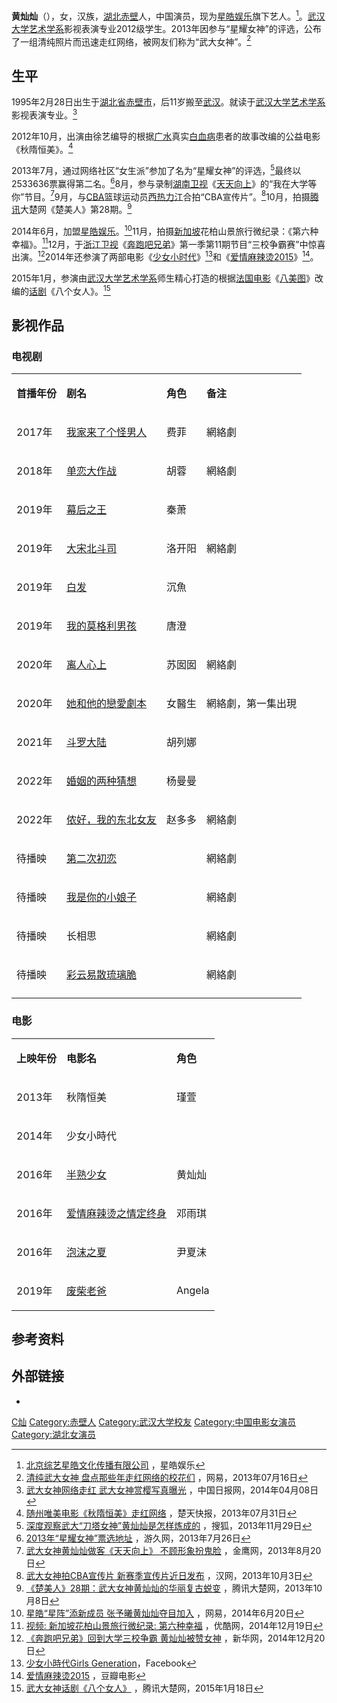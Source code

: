 {{艺人
|姓名     = 黄灿灿
|类型     = 女艺人
|图片     =
|昵称     =火山
|国籍     = {{PRC}}
|民族     = [[汉族|汉族]]
|籍贯     = 
|出生日期 = {{birth date and age|1995|2|28}}
|出生地点 = {{CHN}}[[湖北省|湖北省]][[赤壁市|赤壁市]]
|逝世日期 = 
|逝世地点 = 
|职业     = [[演员|演员]]
|语言     = [[普通话|普通话]]
|教育程度 = [[武汉大学艺术学系|武汉大学艺术学系]]
|宗教信仰 = 
|配偶     = 
|儿女     = 
|父母     = 
|代表作   = 《單戀大作戰》、《半熟少女》、《泡沫之夏》
|活跃年代 = 2013年至今
|经纪公司 = [[星皓娱乐|星皓娱乐]]
|网站     = 
|相关团体 = 
|奖项     = 
}}
'''黄灿灿'''（{{bd|1995年|2月28日|||catIdx=H黄}}），女，汉族，[[湖北省|湖北]][[赤壁市|赤壁]]人，中国演员，现为[[星皓娱乐|星皓娱乐]]旗下艺人。<ref>[http://www.filmkoholdings.com.cn/stars.asp?id=b6d767d2f8ed5d21a44b0e5886680cb9 北京综艺星皓文化传播有限公司] {{Wayback|url=http://www.filmkoholdings.com.cn/stars.asp?id=b6d767d2f8ed5d21a44b0e5886680cb9 |date=20150402154847 }}，星皓娱乐</ref>。[[武汉大学艺术学系|武汉大学艺术学系]]影视表演专业2012级学生。2013年因参与“星耀女神”的评选，公布了一组清纯照片而迅速走红网络，被网友们称为“武大女神”。<ref>[http://fashion.163.com/13/0716/15/93TRNC5J00264MAM.html 清纯武大女神 盘点那些年走红网络的校花们] {{Wayback|url=http://fashion.163.com/13/0716/15/93TRNC5J00264MAM.html |date=20160304224329 }}，网易，2013年07月16日</ref>

== 生平 ==
1995年2月28日出生于[[湖北省|湖北省]][[赤壁市|赤壁市]]，后11岁搬至[[武汉|武汉]]。就读于[[武汉大学艺术学系|武汉大学艺术学系]]影视表演专业。<ref>[http://www.chinadaily.com.cn/hqcj/xfly/2014-04-08/content_11556071.html 武大女神网络走红 武大女神赏樱写真曝光] {{Wayback|url=http://www.chinadaily.com.cn/hqcj/xfly/2014-04-08/content_11556071.html |date=20160304223233 }}，中国日报网，2014年04月08日</ref>

2012年10月，出演由徐艺编导的根据[[广水|广水]]真实[[白血病|白血病]]患者的故事改编的公益电影《秋隋恒美》。<ref>[http://ctdsbxy.cnhubei.com/html/ctdsbxy/20130731/ctdsbxy2109828.html 随州唯美电影《秋隋恒美》走红网络] {{Wayback|url=http://ctdsbxy.cnhubei.com/html/ctdsbxy/20130731/ctdsbxy2109828.html |date=20150402100742 }}，楚天快报，2013年07月31日</ref>

2013年7月，通过网络社区“女生派”参加了名为“星耀女神”的评选，<ref>[http://yule.sohu.com/20131129/n391025632.shtml 深度观察武大“刀塔女神”黄灿灿是怎样炼成的] {{Wayback|url=http://yule.sohu.com/20131129/n391025632.shtml |date=20160305014324 }}，搜狐，2013年11月29日</ref>最终以2533636票赢得第二名。<ref>[http://360.uuu9.com/nvshen.html 2013年“星耀女神”票选地址] {{Wayback|url=http://360.uuu9.com/nvshen.html |date=20160304075626 }}，游久网，2013年7月26日</ref>8月，参与录制[[湖南卫视|湖南卫视]]《[[天天向上|天天向上]]》的“我在大学等你”节目。<ref>[http://www.hunantv.com/c/20130820/102357384.html 武大女神黄灿灿做客《天天向上》 不顾形象扮鬼脸] {{Wayback|url=http://www.hunantv.com/c/20130820/102357384.html |date=20150924032239 }}，金鹰网，2013年8月20日</ref>9月，与[[中国男子篮球职业联赛|CBA]]篮球运动员[[西热力江|西热力江]]合拍“CBA宣传片”。<ref>[http://news.cnhan.com/content/2013-10/03/content_2305397.htm 武大女神拍CBA宣传片 新赛季宣传片近日发布] {{Wayback|url=http://news.cnhan.com/content/2013-10/03/content_2305397.htm |date=20160307010506 }}，汉网，2013年10月3日</ref>10月，拍摄[[腾讯|腾讯]]大楚网《楚美人》第28期。<ref>[http://hb.qq.com/zt/2013/entzt2013/cmr28.htm 《楚美人》28期：武大女神黄灿灿的华丽复古蜕变] {{Wayback|url=http://hb.qq.com/zt/2013/entzt2013/cmr28.htm |date=20151201004516 }}，腾讯大楚网，2013年10月8日</ref>

2014年6月，加盟[[星皓娱乐|星皓娱乐]]。<ref>[http://ent.163.com/14/0620/20/9V788FOE000333J5.html 星皓“星阵”添新成员 张予曦黄灿灿夺目加入] {{Wayback|url=http://ent.163.com/14/0620/20/9V788FOE000333J5.html |date=20150402093514 }}，网易，2014年6月20日</ref>11月，拍摄[[新加坡|新加坡]]花柏山景旅行微纪录：《第六种幸福》。<ref>[http://v.youku.com/v_show/id_XODQ1NDk4NDQ4.html 视频: 新加坡花柏山景旅行微纪录: 第六种幸福] {{Wayback|url=http://v.youku.com/v_show/id_XODQ1NDk4NDQ4.html |date=20150402111633 }}，优酷网，2014年12月19日</ref>12月，于[[浙江卫视|浙江卫视]]《[[奔跑吧兄弟|奔跑吧兄弟]]》第一季第11期节目“三校争霸赛”中惊喜出演。<ref>[http://news.xinhuanet.com/edu/2014-12/20/c_127321290.htm 《奔跑吧兄弟》回到大学三校争霸 黄灿灿被赞女神] {{Wayback|url=http://news.xinhuanet.com/edu/2014-12/20/c_127321290.htm |date=20150402173628 }}，新华网，2014年12月20日</ref>2014年还参演了两部电影《[[少女小时代|少女小时代]]》<ref>[http://www.facebook.com/SNXSD 少女小時代Girls Generation]{{dead link|date=2018年5月 |bot=InternetArchiveBot |fix-attempted=yes }}，Facebook</ref>和《[[爱情麻辣烫2015|爱情麻辣烫2015]]》<ref>[http://movie.douban.com/subject/25907086/ 爱情麻辣烫2015] {{Wayback|url=http://movie.douban.com/subject/25907086/ |date=20190505095352 }}，豆瓣电影</ref>。

2015年1月，参演由[[武汉大学艺术学系|武汉大学艺术学系]]师生精心打造的根据[[法国电影|法国电影]]《[[八美图|八美图]]》改编的[[话剧|话剧]]《八个女人》。<ref>[http://hb.qq.com/zt2015/bgnr/index.htm 武大女神话剧《八个女人》] {{Wayback|url=http://hb.qq.com/zt2015/bgnr/index.htm |date=20161130073947 }}，腾讯大楚网，2015年1月18日</ref>

==影视作品==
=== 电视剧 ===
{| class="wikitable"
|- style="background:pink; color:black" align="center"
|'''首播年份'''||'''剧名'''||'''角色'''||'''备注'''
|-
| 2017年 ||[[我家来了个怪男人|我家来了个怪男人]]|| 费菲||網絡劇
|-
| 2018年 ||[[单恋大作战|单恋大作战]]|| 胡蓉||網絡劇
|-
| 2019年 ||[[幕后之王|幕后之王]]|| 秦萧||
|-
| 2019年 ||[[大宋北斗司|大宋北斗司]]|| 洛开阳||網絡劇
|-
| 2019年 ||[[白发|白发]]|| 沉魚 ||
|-
| 2019年 ||[[我的莫格利男孩|我的莫格利男孩]]|| 唐澄 ||
|-
| 2020年  || [[离人心上|离人心上]] ||苏囡囡  ||網絡劇
|-
| 2020年  || [[她和他的戀愛劇本|她和他的戀愛劇本]] ||女醫生||網絡劇，第一集出現
|-
| 2021年  ||[[斗罗大陆_(电视剧)|斗罗大陆]]|| 胡列娜 ||
|-
| 2022年   ||[[婚姻的两种猜想|婚姻的两种猜想]]  || 杨曼曼 ||
|-
| 2022年   ||[[侬好，我的东北女友|侬好，我的东北女友]]  ||赵多多 ||網絡劇
|-
| 待播映  ||[[第二次初恋|第二次初恋]]  || ||網絡劇
|-
| 待播映  ||[[我是你的小娘子|我是你的小娘子]]  || ||網絡劇
|-
| 待播映  ||长相思  || ||網絡劇
|-
| 待播映  ||[[彩云易散琉璃脆|彩云易散琉璃脆]]  || ||網絡劇
|-
|}

=== 电影 ===
{| class="wikitable"
|- style="background:pink; color:black" align="center"
| '''上映年份''' ||  '''电影名''' || '''角色''' 
|-
| 2013年 ||秋隋恒美||瑾萱 
|-
| 2014年 || 少女小時代||
|-
|2016年 || [[扮熟少女|半熟少女]]||黄灿灿 
|-
|2016年 ||[[爱情麻辣烫之情定终身|爱情麻辣烫之情定终身]]||邓雨琪 
|-
|2016年 ||[[泡沫之夏_(電影)|泡沫之夏]] ||尹夏沫  
|-
|2019年 ||[[废柴老爸|废柴老爸]] ||Angela
|}

== 参考资料 ==
{{Reflist|2}}

== 外部链接 ==
* {{Sinaweibo|u/2817192470}}

{{Authority control}}
{{DEFAULTSORT:Huang黄}}
[[Category:黄姓|C灿]]
[[Category:赤壁人|Category:赤壁人]]
[[Category:武汉大学校友|Category:武汉大学校友]]
[[Category:中国电影女演员|Category:中国电影女演员]]
[[Category:湖北女演员|Category:湖北女演员]]